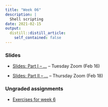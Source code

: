 ```yaml
---
title: "Week 06"
description: |
  Shell scripting
date: 2021-02-15
output:
  distill::distill_article:
    self_contained: false
---
```


### Slides

- [Slides: Part I -- ...](slides/06-1_....html) -- Tuesday Zoom (Feb 16)

- [Slides: Part II -- ...](slides/06-2_....html) -- Thursday Zoom (Feb 18)

### Ungraded assignments

- [Exercises for week 6](../../w06_exercises.html)
